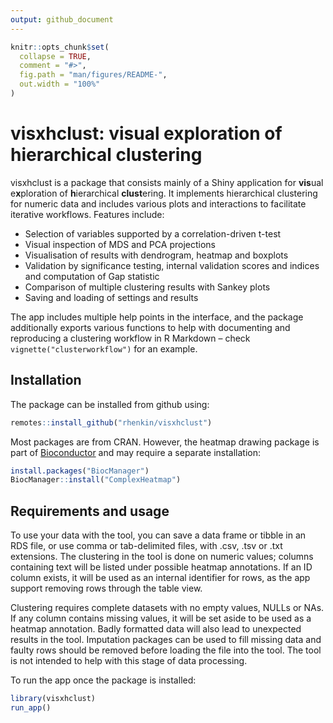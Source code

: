 ```yaml
---
output: github_document
---
```


<!-- README.md is generated from README.Rmd. Please edit that file -->

```r
knitr::opts_chunk$set(
  collapse = TRUE,
  comment = "#>",
  fig.path = "man/figures/README-",
  out.width = "100%"
)
```

# visxhclust: visual exploration of hierarchical clustering
<!-- badges: start -->
<!-- badges: end -->

visxhclust is a package that consists mainly of a Shiny application for **vis**ual e**x**ploration of **h**ierarchical **clust**ering. It implements hierarchical clustering for numeric data and includes various plots and interactions to facilitate iterative workflows. Features include:

* Selection of variables supported by a correlation-driven t-test
* Visual inspection of MDS and PCA projections
* Visualisation of results with dendrogram, heatmap and boxplots
* Validation by significance testing, internal validation scores and indices and computation of Gap statistic
* Comparison of multiple clustering results with Sankey plots
* Saving and loading of settings and results

The app includes multiple help points in the interface, and the package additionally exports various functions to help with documenting and reproducing a clustering workflow in R Markdown -- check `vignette("clusterworkflow")` for an example.

## Installation

The package can be installed from github using:

```r
remotes::install_github("rhenkin/visxhclust")
```

Most packages are from CRAN. However, the heatmap drawing package is part of [Bioconductor](http://www.bioconductor.org/) and may require a separate installation:

```r
install.packages("BiocManager")
BiocManager::install("ComplexHeatmap")
```

## Requirements and usage

To use your data with the tool, you can save a data frame or tibble in an RDS file, or use comma or tab-delimited files, with .csv, .tsv or .txt extensions. The clustering in the tool is done on numeric values; columns containing text will be listed under possible heatmap annotations. If an ID column exists, it will be used as an internal identifier for rows, as the app support removing rows through the table view.

Clustering requires complete datasets with no empty values, NULLs or NAs. If any column contains missing values, it will be set aside to be used as a heatmap annotation. Badly formatted data will also lead to unexpected results in the tool. Imputation packages can be used to fill missing data and faulty rows should be removed before loading the file into the tool. The tool is not intended to help with this stage of data processing.

To run the app once the package is installed:

```r
library(visxhclust)
run_app()
```
